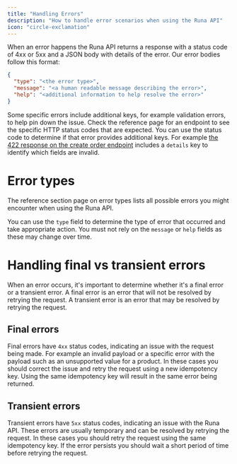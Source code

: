 ```yaml
---
title: "Handling Errors"
description: "How to handle error scenarios when using the Runa API"
icon: "circle-exclamation"
---
```


When an error happens the Runa API returns a response with a status code of 4xx or 5xx and a JSON body with details of the error. Our error bodies follow this format:

```json
{
  "type": "<the error type>",
  "message": "<a human readable message describing the error>",
  "help": "<additional information to help resolve the error>"
}
```

Some specific errors include additional keys, for example validation errors, to help pin down the issue. Check the reference page for an endpoint to see the specific HTTP status codes that are expected. You can use the status code to determine if that error provides additional keys. For example [the 422 response on the create order endpoint](/reference/createorder) includes a `details` key to identify which fields are invalid.

# Error types

<Card title="Error type reference" horizontal icon="circle-exclamation" href="/reference/2024-02-05/errors">
  The reference section page on error types lists all possible errors you might encounter when using the Runa API.
</Card>

You can use the `type` field to determine the type of error that occurred and take appropriate action. You must not rely on the `message` or `help` fields as these may change over time.

# Handling final vs transient errors

When an error occurs, it's important to determine whether it's a final error or a transient error. A final error is an error that will not be resolved by retrying the request. A transient error is an error that may be resolved by retrying the request.

## Final errors

Final errors have `4xx` status codes, indicating an issue with the request being made. For example an invalid payload or a specific error with the payload such as an unsupported value for a product. In these cases you should correct the issue and retry the request using a new idempotency key. Using the same idempotency key will result in the same error being returned.

## Transient errors

Transient errors have `5xx` status codes, indicating an issue with the Runa API. These errors are usually temporary and can be resolved by retrying the request. In these cases you should retry the request using the same idempotency key. If the error persists you should wait a short period of time before retrying the request.
